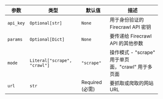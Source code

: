| 参数 | 类型 | 默认值 | 描述 |
| --- | --- | --- | --- |
| `api_key` | `Optional[str]` | `None` | 用于身份验证的 Firecrawl API 密钥 |
| `params` | `Optional[Dict]` | `None` | 要传递给 Firecrawl API 的其他参数 |
| `mode` | `Literal["scrape", "crawl"]` | `"scrape"` | 操作模式 - "scrape" 用于单页面，"crawl" 用于多页面 |
| `url` | `str` | Required (必需) | 要抓取或爬取的网站 URL |